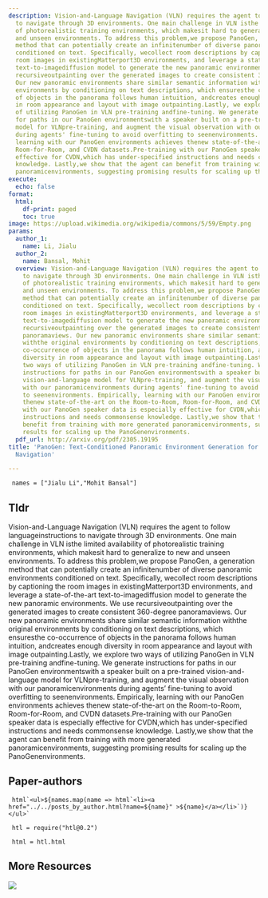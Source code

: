 ```yaml
---
description: Vision-and-Language Navigation (VLN) requires the agent to follow languageinstructions
  to navigate through 3D environments. One main challenge in VLN isthe limited availability
  of photorealistic training environments, which makesit hard to generalize to new
  and unseen environments. To address this problem,we propose PanoGen, a generation
  method that can potentially create an infinitenumber of diverse panoramic environments
  conditioned on text. Specifically, wecollect room descriptions by captioning the
  room images in existingMatterport3D environments, and leverage a state-of-the-art
  text-to-imagediffusion model to generate the new panoramic environments. We use
  recursiveoutpainting over the generated images to create consistent 360-degree panoramaviews.
  Our new panoramic environments share similar semantic information withthe original
  environments by conditioning on text descriptions, which ensuresthe co-occurrence
  of objects in the panorama follows human intuition, andcreates enough diversity
  in room appearance and layout with image outpainting.Lastly, we explore two ways
  of utilizing PanoGen in VLN pre-training andfine-tuning. We generate instructions
  for paths in our PanoGen environmentswith a speaker built on a pre-trained vision-and-language
  model for VLNpre-training, and augment the visual observation with our panoramicenvironments
  during agents' fine-tuning to avoid overfitting to seenenvironments. Empirically,
  learning with our PanoGen environments achieves thenew state-of-the-art on the Room-to-Room,
  Room-for-Room, and CVDN datasets.Pre-training with our PanoGen speaker data is especially
  effective for CVDN,which has under-specified instructions and needs commonsense
  knowledge. Lastly,we show that the agent can benefit from training with more generated
  panoramicenvironments, suggesting promising results for scaling up the PanoGenenvironments.
execute:
  echo: false
format:
  html:
    df-print: paged
    toc: true
image: https://upload.wikimedia.org/wikipedia/commons/5/59/Empty.png
params:
  author_1:
    name: Li, Jialu
  author_2:
    name: Bansal, Mohit
  overview: Vision-and-Language Navigation (VLN) requires the agent to follow languageinstructions
    to navigate through 3D environments. One main challenge in VLN isthe limited availability
    of photorealistic training environments, which makesit hard to generalize to new
    and unseen environments. To address this problem,we propose PanoGen, a generation
    method that can potentially create an infinitenumber of diverse panoramic environments
    conditioned on text. Specifically, wecollect room descriptions by captioning the
    room images in existingMatterport3D environments, and leverage a state-of-the-art
    text-to-imagediffusion model to generate the new panoramic environments. We use
    recursiveoutpainting over the generated images to create consistent 360-degree
    panoramaviews. Our new panoramic environments share similar semantic information
    withthe original environments by conditioning on text descriptions, which ensuresthe
    co-occurrence of objects in the panorama follows human intuition, andcreates enough
    diversity in room appearance and layout with image outpainting.Lastly, we explore
    two ways of utilizing PanoGen in VLN pre-training andfine-tuning. We generate
    instructions for paths in our PanoGen environmentswith a speaker built on a pre-trained
    vision-and-language model for VLNpre-training, and augment the visual observation
    with our panoramicenvironments during agents' fine-tuning to avoid overfitting
    to seenenvironments. Empirically, learning with our PanoGen environments achieves
    thenew state-of-the-art on the Room-to-Room, Room-for-Room, and CVDN datasets.Pre-training
    with our PanoGen speaker data is especially effective for CVDN,which has under-specified
    instructions and needs commonsense knowledge. Lastly,we show that the agent can
    benefit from training with more generated panoramicenvironments, suggesting promising
    results for scaling up the PanoGenenvironments.
  pdf_url: http://arxiv.org/pdf/2305.19195
title: 'PanoGen: Text-Conditioned Panoramic Environment Generation for Vision-and-Language
  Navigation'

---
```

```ojs

 names = ["Jialu Li","Mohit Bansal"] 

``` 

## Tldr 
Vision-and-Language Navigation (VLN) requires the agent to follow languageinstructions to navigate through 3D environments. One main challenge in VLN isthe limited availability of photorealistic training environments, which makesit hard to generalize to new and unseen environments. To address this problem,we propose PanoGen, a generation method that can potentially create an infinitenumber of diverse panoramic environments conditioned on text. Specifically, wecollect room descriptions by captioning the room images in existingMatterport3D environments, and leverage a state-of-the-art text-to-imagediffusion model to generate the new panoramic environments. We use recursiveoutpainting over the generated images to create consistent 360-degree panoramaviews. Our new panoramic environments share similar semantic information withthe original environments by conditioning on text descriptions, which ensuresthe co-occurrence of objects in the panorama follows human intuition, andcreates enough diversity in room appearance and layout with image outpainting.Lastly, we explore two ways of utilizing PanoGen in VLN pre-training andfine-tuning. We generate instructions for paths in our PanoGen environmentswith a speaker built on a pre-trained vision-and-language model for VLNpre-training, and augment the visual observation with our panoramicenvironments during agents' fine-tuning to avoid overfitting to seenenvironments. Empirically, learning with our PanoGen environments achieves thenew state-of-the-art on the Room-to-Room, Room-for-Room, and CVDN datasets.Pre-training with our PanoGen speaker data is especially effective for CVDN,which has under-specified instructions and needs commonsense knowledge. Lastly,we show that the agent can benefit from training with more generated panoramicenvironments, suggesting promising results for scaling up the PanoGenenvironments.

## Paper-authors

```ojs

 html`<ul>${names.map(name => html`<li><a href="../../posts_by_author.html?name=${name}" >${name}</a></li>`)}</ul>` 

``` 

```ojs

 htl = require("htl@0.2") 

``` 

```ojs

 html = htl.html 

``` 

## More Resources
[![](https://img.shields.io/badge/PDF-green?style=flat)]({{< meta params.pdf_url >}})
